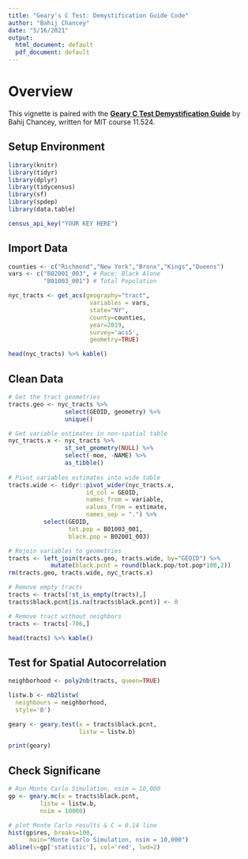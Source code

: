 ```yaml
---
title: "Geary's C Test: Demystification Guide Code"
author: "Bahij Chancey"
date: "5/16/2021"
output:
  html_document: default
  pdf_document: default
---
```


# Overview

This vignette is paired with the **[Geary C Test Demystification Guide](https://docs.google.com/presentation/d/1V-IIDSwBzUpN3tIQwWYjDOdFUiTjqLbkhDIYiRueJkM/edit?usp=sharing)** by Bahij Chancey, written for MIT course 11.524.


## Setup Environment

```r
library(knitr)
library(tidyr)
library(dplyr)
library(tidycensus)
library(sf)
library(spdep)
library(data.table)

census_api_key("YOUR KEY HERE")
```


## Import Data

```r
counties <- c("Richmond","New York","Bronx","Kings","Queens")
vars <- c("B02001_003", # Race: Black Alone
          "B01003_001") # Total Population

nyc_tracts <- get_acs(geography="tract", 
                       variables = vars,  
                       state="NY", 
                       county=counties,
                       year=2019, 
                       survey='acs5',
                       geometry=TRUE)

head(nyc_tracts) %>% kable()
```

## Clean Data

```r
# Get the tract geometries
tracts.geo <- nyc_tracts %>%
                select(GEOID, geometry) %>%
                unique()

# Get variable estimates in non-spatial table
nyc_tracts.x <- nyc_tracts %>%
                st_set_geometry(NULL) %>%
                select(-moe, -NAME) %>%
                as_tibble()
                
# Pivot variables estimates into wide table                
tracts.wide <- tidyr::pivot_wider(nyc_tracts.x,
                      id_col = GEOID, 
                      names_from = variable, 
                      values_from = estimate,
                      names_sep = ".") %>%
          select(GEOID,
                 tot.pop = B01003_001,
                 black.pop = B02001_003)

# Rejoin variables to geometries
tracts <- left_join(tracts.geo, tracts.wide, by="GEOID") %>%
            mutate(black.pcnt = round(black.pop/tot.pop*100,2))
rm(tracts.geo, tracts.wide, nyc_tracts.x)

# Remove empty tracts
tracts <- tracts[!st_is_empty(tracts),]
tracts$black.pcnt[is.na(tracts$black.pcnt)] <- 0

# Remove tract without neighbors
tracts <- tracts[-706,]

head(tracts) %>% kable()
```


## Test for Spatial Autocorrelation

```r
neighborhood <- poly2nb(tracts, queen=TRUE)

listw.b <- nb2listw(
  neighbours = neighborhood, 
  style='B')

geary <- geary.test(x = tracts$black.pcnt, 
                    listw = listw.b)

print(geary)
```


## Check Significane

```r
# Run Monte Carlo Simulation, nsim = 10,000
gp <- geary.mc(x = tracts$black.pcnt,
         listw = listw.b,
         nsim = 10000)

# plot Monte Carlo results & C = 0.14 line
hist(gp$res, breaks=100, 
      main="Monte Carlo Simulation, nsim = 10,000")
abline(v=gp['statistic'], col='red', lwd=2)
```